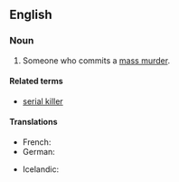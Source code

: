 ==English==
{{wikipedia|Mass murder}}
===Noun===
{{en-noun|sg=[[mass]] [[murderer]]}}

# Someone who commits a [[mass murder]].

====Related terms====
* [[serial killer]]

====Translations====
{{trans-top|someone who commits a mass murder}}
* French: {{t-|fr|tueur de masse|m}}
* German: {{t+|de|Massenmörder|m}}
{{trans-mid}}
* Icelandic: {{t|is|fjöldamorðingi|m}}
{{trans-bottom}}